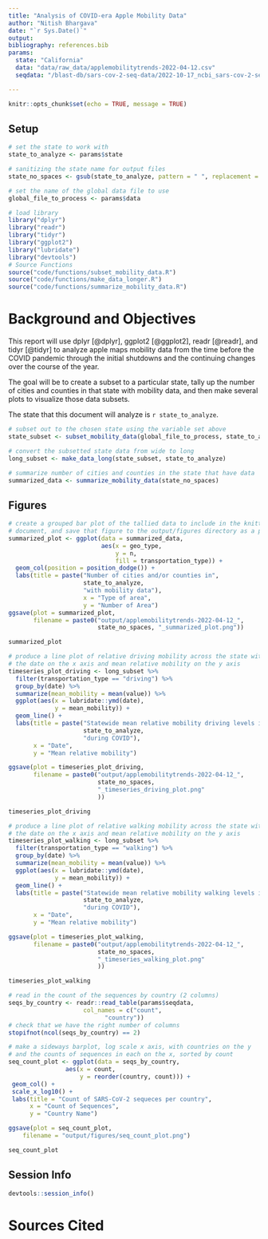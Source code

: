 ```yaml
---
title: "Analysis of COVID-era Apple Mobility Data"
author: "Nitish Bhargava"
date: "`r Sys.Date()`"
output:
bibliography: references.bib
params:
  state: "California"
  data: "data/raw_data/applemobilitytrends-2022-04-12.csv"
  seqdata: "/blast-db/sars-cov-2-seq-data/2022-10-17_ncbi_sars-cov-2-sequences.fasta.gz"

---
```


```r
knitr::opts_chunk$set(echo = TRUE, message = TRUE)
```

## Setup 

```r
# set the state to work with
state_to_analyze <- params$state

# sanitizing the state name for output files
state_no_spaces <- gsub(state_to_analyze, pattern = " ", replacement = "_")

# set the name of the global data file to use
global_file_to_process <- params$data
```

```r
# load library
library("dplyr")
library("readr")
library("tidyr")
library("ggplot2")
library("lubridate")
library("devtools")
# Source Functions
source("code/functions/subset_mobility_data.R")
source("code/functions/make_data_longer.R")
source("code/functions/summarize_mobility_data.R")
```

# Background and Objectives

This report will use dplyr [@dplyr], ggplot2 [@ggplot2], readr [@readr], and tidyr [@tidyr] to analyze apple maps mobility data from the time before the COVID pandemic through the initial shutdowns and the continuing changes over the course of the year. 

The goal will be to create a subset to a particular state, tally up the number of cities and counties in that state with mobility data, and then make several plots to visualize those data subsets.

The state that this document will analyze is `r state_to_analyze`.

```r
# subset out to the chosen state using the variable set above
state_subset <- subset_mobility_data(global_file_to_process, state_to_analyze)

```

```r
# convert the subsetted state data from wide to long
long_subset <- make_data_long(state_subset, state_to_analyze)
```

```r
# summarize number of cities and counties in the state that have data
summarized_data <- summarize_mobility_data(state_no_spaces)
```

## Figures

```r
# create a grouped bar plot of the tallied data to include in the knitted
# document, and save that figure to the output/figures directory as a png
summarized_plot <- ggplot(data = summarized_data,
                          aes(x = geo_type,
                              y = n,
                              fill = transportation_type)) +
  geom_col(position = position_dodge()) +
  labs(title = paste("Number of cities and/or counties in",
                     state_to_analyze,
                     "with mobility data"),
                     x = "Type of area",
                     y = "Number of Area")
ggsave(plot = summarized_plot,
       filename = paste0("output/applemobilitytrends-2022-04-12_",
                         state_no_spaces, "_summarized_plot.png"))

summarized_plot
```

```r
# produce a line plot of relative driving mobility across the state with
# the date on the x axis and mean relative mobility on the y axis
timeseries_plot_driving <- long_subset %>%
  filter(transportation_type == "driving") %>%
  group_by(date) %>%
  summarize(mean_mobility = mean(value)) %>%
  ggplot(aes(x = lubridate::ymd(date),
             y = mean_mobility)) +
  geom_line() +
  labs(title = paste("Statewide mean relative mobility driving levels in",
                     state_to_analyze,
                     "during COVID"),
       x = "Date",
       y = "Mean relative mobility")

ggsave(plot = timeseries_plot_driving,
       filename = paste0("output/applemobilitytrends-2022-04-12_",
                         state_no_spaces,
                         "_timeseries_driving_plot.png"
                         ))

timeseries_plot_driving
```

```r
# produce a line plot of relative walking mobility across the state with
# the date on the x axis and mean relative mobility on the y axis
timeseries_plot_walking <- long_subset %>%
  filter(transportation_type == "walking") %>%
  group_by(date) %>%
  summarize(mean_mobility = mean(value)) %>%
  ggplot(aes(x = lubridate::ymd(date),
             y = mean_mobility)) +
  geom_line() +
  labs(title = paste("Statewide mean relative mobility walking levels in",
                     state_to_analyze,
                     "during COVID"),
       x = "Date",
       y = "Mean relative mobility")

ggsave(plot = timeseries_plot_walking,
       filename = paste0("output/applemobilitytrends-2022-04-12_",
                         state_no_spaces,
                         "_timeseries_walking_plot.png"
                         ))

timeseries_plot_walking

```

```r
# read in the count of the sequences by country (2 columns)
seqs_by_country <- readr::read_table(params$seqdata,
				     col_names = c("count",
						   "country"))
# check that we have the right number of columns
stopifnot(ncol(seqs_by_country) == 2)

# make a sideways barplot, log scale x axis, with countries on the y
# and the counts of sequences in each on the x, sorted by count
seq_count_plot <- ggplot(data = seqs_by_country,
				aes(x = count,
				    y = reorder(country, count))) +
 geom_col() +
 scale_x_log10() +
 labs(title = "Count of SARS-CoV-2 sequeces per country",
      x = "Count of Sequences",
      y = "Country Name")

ggsave(plot = seq_count_plot,
	filename = "output/figures/seq_count_plot.png")

seq_count_plot
```

## Session Info

```r
devtools::session_info()
```



# Sources Cited
